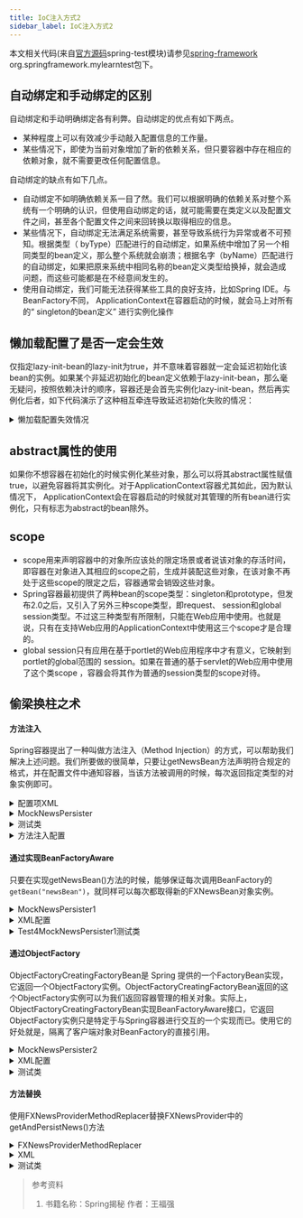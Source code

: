 ```yaml
---
title: IoC注入方式2
sidebar_label: IoC注入方式2
---
```


本文相关代码(来自[官方源码](https://github.com/spring-projects/spring-framework.git "官方源码")spring-test模块)请参见[spring-framework](https://github.com/Halcyon666/spring-framework-modified/tree/main/spring-test) org.springframework.mylearntest包下。


## 自动绑定和手动绑定的区别

自动绑定和手动明确绑定各有利弊。自动绑定的优点有如下两点。

* 某种程度上可以有效减少手动敲入配置信息的工作量。
* 某些情况下，即使为当前对象增加了新的依赖关系，但只要容器中存在相应的依赖对象，就不需要更改任何配置信息。

自动绑定的缺点有如下几点。

* 自动绑定不如明确依赖关系一目了然。我们可以根据明确的依赖关系对整个系统有一个明确的认识，但使用自动绑定的话，就可能需要在类定义以及配置文件之间，甚至各个配置文件之间来回转换以取得相应的信息。
* 某些情况下，自动绑定无法满足系统需要，甚至导致系统行为异常或者不可预知。根据类型（ byType）匹配进行的自动绑定，如果系统中增加了另一个相同类型的bean定义，那么整个系统就会崩溃；根据名字（byName）匹配进行的自动绑定，如果把原来系统中相同名称的bean定义类型给换掉，就会造成问题，而这些可能都是在不经意间发生的。
* 使用自动绑定，我们可能无法获得某些工具的良好支持，比如Spring IDE。与BeanFactory不同， ApplicationContext在容器启动的时候，就会马上对所有的“ singleton的bean定义” 进行实例化操作

## 懒加载配置了是否一定会生效

仅指定lazy-init-bean的lazy-init为true，并不意味着容器就一定会延迟初始化该bean的实例。如果某个非延迟初始化的bean定义依赖于lazy-init-bean，那么毫无疑问，按照依赖决计的顺序，容器还是会首先实例化lazy-init-bean，然后再实例化后者，如下代码演示了这种相互牵连导致延迟初始化失败的情况：

<details>
	<summary>懒加载配置失效情况</summary>

```xml
<!--非懒加载bean依赖一个懒加载的bean 由于要初始化非懒加载的bean因此依赖的懒加载的bean必须实例化-->
<beans>
    <bean id="lazy-init-bean" class="..." lazy-init="true"/> 
    <bean id="not-lazy-init-bean" class="...">
        <property name="propName">
            <ref bean="lazy-init-bean"/> 
        </property>
    </bean>
</beans>
```
</details>

## abstract属性的使用

如果你不想容器在初始化的时候实例化某些对象，那么可以将其abstract属性赋值true，以避免容器将其实例化。对于ApplicationContext容器尤其如此，因为默认情况下， ApplicationContext会在容器启动的时候就对其管理的所有bean进行实例化，只有标志为abstract的bean除外。

## scope

* scope用来声明容器中的对象所应该处的限定场景或者说该对象的存活时间，即容器在对象进入其相应的scope之前，生成并装配这些对象，在该对象不再处于这些scope的限定之后，容器通常会销毁这些对象。
* Spring容器最初提供了两种bean的scope类型：singleton和prototype，但发布2.0之后，又引入了另外三种scope类型，即request、 session和global session类型。不过这三种类型有所限制，只能在Web应用中使用。也就是说，只有在支持Web应用的ApplicationContext中使用这三个scope才是合理的。
* global session只有应用在基于portlet的Web应用程序中才有意义，它映射到portlet的global范围的 session。如果在普通的基于servlet的Web应用中使用了这个类scope
  ，容器会将其作为普通的session类型的scope对待。

## 偷梁换柱之术

#### 方法注入

Spring容器提出了一种叫做方法注入（Method Injection）的方式，可以帮助我们解决上述问题。我们所要做的很简单，只要让getNewsBean方法声明符合规定的格式，并在配置文件中通知容器，当该方法被调用的时候，每次返回指定类型的对象实例即可。

<details>
	<summary>配置项XML</summary>

```xml
<?xml version="1.0" encoding="UTF-8"?>
<beans xmlns="http://www.springframework.org/schema/beans"
    xmlns:xsi="http://www.w3.org/2001/XMLSchema-instance"
    xsi:schemaLocation="http://www.springframework.org/schema/beans http://www.springframework.org/schema/beans/spring-beans.xsd">
    <bean id="newsBean" class="org.springframework.mylearntest.directcode.FXNewsBean" scope="prototype">
    </bean>
    <bean id="mockPersister" class="org.springframework.mylearntest.mthdinject.MockNewsPersister">
        <property name="newsBean">
            <ref bean="newsBean"/>
        </property>
    </bean>
</beans>
```
</details>

<details>
	<summary>MockNewsPersister</summary>

```java
package org.springframework.mylearntest.mthdinject;
    
import org.springframework.mylearntest.directcode.FXNewsBean;
import org.springframework.mylearntest.directcode.IFXNewsPersister;

public class MockNewsPersister implements IFXNewsPersister {
    private FXNewsBean newsBean;
    public void persistNews(FXNewsBean bean) {
        persistNews();
    }
    public void persistNews() {
        System.out.println("persist bean:"+getNewsBean());
    }
    public FXNewsBean getNewsBean() {
        return newsBean;
    }

    public void setNewsBean(FXNewsBean newsBean) {
        this.newsBean = newsBean;
    }

}
```
</details>

<details>
	<summary>测试类</summary>

```java
package org.springframework.mylearntest.mthdinject;

import org.springframework.beans.factory.BeanFactory;
import org.springframework.context.support.ClassPathXmlApplicationContext;

public class Test4MockNewsPersister {
    public static void main(String[] args) {
        BeanFactory container = new ClassPathXmlApplicationContext("mthdinject.xml");
        MockNewsPersister persister = (MockNewsPersister)container.getBean("mockPersister");
        persister.persistNews();
        persister.persistNews();
        // persist bean:org.springframework.mylearntest.directcode.FXNewsBean@5be6e01c
        // persist bean:org.springframework.mylearntest.directcode.FXNewsBean@5be6e01c
    }
}
```
</details>

<details>
	<summary>方法注入配置</summary>

```xml
<beans>
    <bean id="newsBean" class="..domain.FXNewsBean" singleton="prototype">
    </bean>
    <bean id="mockPersister" class="..impl.MockNewsPersister">
    <!--通过<lookup-method>的name属性指定需要注入的方法名， bean属性指定需要注入的对象，
    当getNewsBean方法被调用的时候，容器可以每次返回一个新的FXNewsBean类型的实例。-->
        <lookup-method name="getNewsBean" bean="newsBean"/>
    </bean>
</beans>
```
</details>

#### 通过实现BeanFactoryAware

只要在实现getNewsBean()方法的时候，能够保证每次调用BeanFactory的`getBean("newsBean")`，就同样可以每次都取得新的FXNewsBean对象实例。

<details>
	<summary>MockNewsPersister1</summary>

```java
package org.springframework.mylearntest.beanfactorywareinject;

import org.springframework.beans.BeansException;
import org.springframework.beans.factory.BeanFactory;
import org.springframework.beans.factory.BeanFactoryAware;
import org.springframework.mylearntest.directcode.FXNewsBean;
import org.springframework.mylearntest.directcode.IFXNewsPersister;

public class MockNewsPersister1 implements IFXNewsPersister, BeanFactoryAware {
    private BeanFactory beanFactory;

    public void setBeanFactory(BeanFactory bf) throws BeansException {
        this.beanFactory = bf;
    }

    public void persistNews(FXNewsBean bean) {
        persistNews();
    }

    public void persistNews() {
        System.out.println("persist bean:" + getNewsBean());
    }

    public FXNewsBean getNewsBean() {
        return (FXNewsBean) beanFactory.getBean("newsBean");
    }
}
```
</details>

<details>
	<summary>XML配置</summary>

```xml
<?xml version="1.0" encoding="UTF-8"?>
<beans xmlns="http://www.springframework.org/schema/beans"
       xmlns:xsi="http://www.w3.org/2001/XMLSchema-instance"
       xsi:schemaLocation="http://www.springframework.org/schema/beans http://www.springframework.org/schema/beans/spring-beans.xsd">

    <bean id="newsBean" class="org.springframework.mylearntest.directcode.FXNewsBean" scope="prototype">
    </bean>
    <bean id="mockPersister1" class="org.springframework.mylearntest.beanfactorywareinject.MockNewsPersister1">
    </bean>

</beans>
```
</details>

<details>
	<summary>Test4MockNewsPersister1测试类</summary>

```java
package org.springframework.mylearntest.beanfactorywareinject;


import org.springframework.beans.factory.BeanFactory;
import org.springframework.context.support.ClassPathXmlApplicationContext;
import org.springframework.mylearntest.mthdinject.MockNewsPersister;

public class Test4MockNewsPersister1 {
    public static void main(String[] args) {
        BeanFactory container = new ClassPathXmlApplicationContext("beanfactoryawareinject.xml");
        MockNewsPersister1 persister = (MockNewsPersister1)container.getBean("mockPersister1");
        persister.persistNews();
        persister.persistNews();
    }
}
```
</details>

#### 通过ObjectFactory

ObjectFactoryCreatingFactoryBean是 Spring 提供的一个FactoryBean实现，它返回一个ObjectFactory实例。ObjectFactoryCreatingFactoryBean返回的这个ObjectFactory实例可以为我们返回容器管理的相关对象。实际上，ObjectFactoryCreatingFactoryBean实现BeanFactoryAware接口，它返回ObjectFactory实例只是特定于与Spring容器进行交互的一个实现而已。使用它的好处就是，隔离了客户端对象对BeanFactory的直接引用。

<details>
	<summary>MockNewsPersister2</summary>

```java
package org.springframework.mylearntest.objectfactoryinj;

import org.springframework.beans.factory.ObjectFactory;
import org.springframework.mylearntest.directcode.FXNewsBean;
import org.springframework.mylearntest.directcode.IFXNewsPersister;

@SuppressWarnings({"rawtypes" })
public class MockNewsPersister2 implements IFXNewsPersister {
    private ObjectFactory newsBeanFactory;
    public void persistNews(FXNewsBean bean) {
        persistNews();
    }
    public void persistNews() {
        System.out.println("persist bean:"+getNewsBean());
    }
    public FXNewsBean getNewsBean() {
        return (FXNewsBean) newsBeanFactory.getObject();
    }
    public void setNewsBeanFactory(ObjectFactory newsBeanFactory) {
        this.newsBeanFactory = newsBeanFactory;
    }
}
```
</details>

<details>
	<summary>XML配置</summary>

```XML
<?xml version="1.0" encoding="UTF-8"?>
<beans xmlns="http://www.springframework.org/schema/beans"
       xmlns:xsi="http://www.w3.org/2001/XMLSchema-instance"
       xsi:schemaLocation="http://www.springframework.org/schema/beans http://www.springframework.org/schema/beans/spring-beans.xsd">

    <bean id="newsBean" class="org.springframework.mylearntest.directcode.FXNewsBean" scope="prototype">
    </bean>
    <bean id="newsBeanFactory" class="org.springframework.beans.factory.config.ObjectFactoryCreatingFactoryBean">
        <property name="targetBeanName">
            <idref bean="newsBean"/>
        </property>
    </bean>

    <bean id="mockPersister2" class="org.springframework.mylearntest.objectfactoryinj.MockNewsPersister2">
        <property name="newsBeanFactory">
            <ref bean="newsBeanFactory"/>
        </property>
    </bean>
</beans>
```
</details>

<details>
	<summary>测试类</summary>

```java
package org.springframework.mylearntest.objectfactoryinj;


import org.springframework.beans.factory.BeanFactory;
import org.springframework.context.support.ClassPathXmlApplicationContext;

public class Test4MockNewsPersister2 {
    public static void main(String[] args) {
        BeanFactory container = new ClassPathXmlApplicationContext("objectfactoryinj.xml");
        MockNewsPersister2 persister = (MockNewsPersister2)container.getBean("mockPersister2");
        persister.persistNews();
        persister.persistNews();
    }
}
```
</details>

#### 方法替换

使用FXNewsProviderMethodReplacer替换FXNewsProvider中的getAndPersistNews()方法

<details>
	<summary>FXNewsProviderMethodReplacer</summary>

```java
package org.springframework.mylearntest.methodreplacer;

import org.apache.commons.logging.Log;
import org.apache.commons.logging.LogFactory;
import org.springframework.beans.factory.support.MethodReplacer;

import java.lang.reflect.Method;

public class FXNewsProviderMethodReplacer implements MethodReplacer {

    private static final transient Log logger =
            LogFactory.getLog(FXNewsProviderMethodReplacer.class);

    public Object reimplement(Object target, Method method, Object[] args)
            throws Throwable {
        logger.info("before executing method["+method.getName()+
                "] on Object["+target.getClass().getName()+"].");
        System.out.println("sorry,We will do nothing this time.");
        logger.info("end of executing method["+method.getName()+
                "] on Object["+target.getClass().getName()+"].");
        return null;
    }
}
```
</details>

<details>
	<summary>XML</summary>

```XML
<?xml version="1.0" encoding="UTF-8"?>
<beans xmlns="http://www.springframework.org/schema/beans"
       xmlns:xsi="http://www.w3.org/2001/XMLSchema-instance"
       xsi:schemaLocation="http://www.springframework.org/schema/beans http://www.springframework.org/schema/beans/spring-beans.xsd">

	<bean id="FXNewsProvider" class="org.springframework.mylearntest.ioc.propconfig.FXNewsProvider">
		<constructor-arg index="0" ref="djNewsListener"/>
		<constructor-arg index="1" ref="djNewsPersister"/>
		<replaced-method name="getAndPersistNews" replacer="providerReplacer">
		</replaced-method>
	</bean>

	<bean id="djNewsListener" class="org.springframework.mylearntest.ioc.propconfig.DjNewsListener"/>
	<bean id="djNewsPersister" class="org.springframework.mylearntest.ioc.propconfig.DjNewsPersister"/>
	<bean id="providerReplacer"
		  class="org.springframework.mylearntest.ioc.methodreplacer.FXNewsProviderMethodReplacer"/>
</beans>
```
</details>

<details>
	<summary>测试类</summary>

```java
package org.springframework.mylearntest.methodreplacer;


import org.springframework.beans.factory.BeanFactory;
import org.springframework.context.support.ClassPathXmlApplicationContext;
import org.springframework.mylearntest.propconfig.FXNewsProvider;

public class Test4FXNewsProviderMethodReplacer {
    public static void main(String[] args) {
        BeanFactory container = new ClassPathXmlApplicationContext("methodreplacer.xml");
        FXNewsProvider fxNewsProvider = (FXNewsProvider)container.getBean("FXNewsProvider");
        fxNewsProvider.getAndPersistNews();
    }
}
```
</details>

> 参考资料
> 
> 1. 书籍名称：Spring揭秘 作者：王福强



<TailProtocal />
